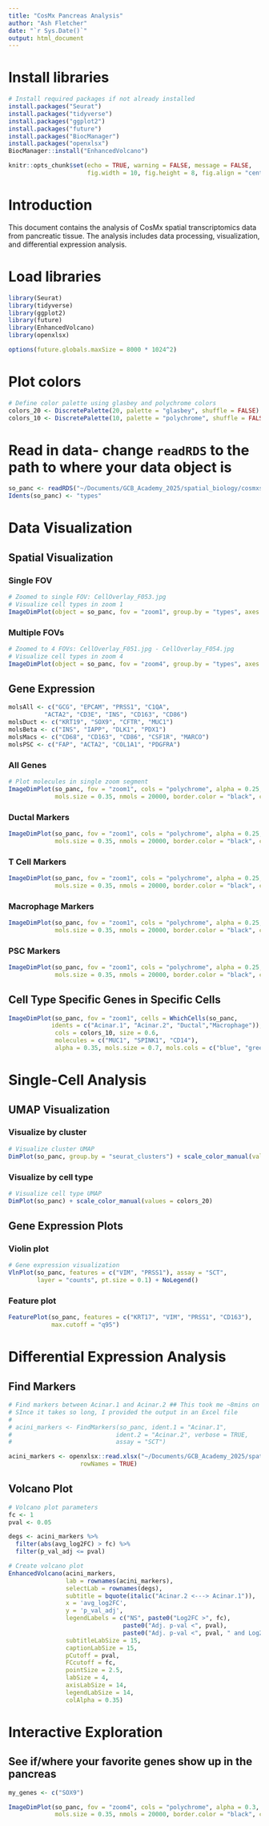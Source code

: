 ```yaml
---
title: "CosMx Pancreas Analysis"
author: "Ash Fletcher"
date: "`r Sys.Date()`"
output: html_document
---
```


# Install libraries

```r
# Install required packages if not already installed
install.packages("Seurat")
install.packages("tidyverse")
install.packages("ggplot2")
install.packages("future")
install.packages("BiocManager")
install.packages("openxlsx")
BiocManager::install("EnhancedVolcano")
```

```r
knitr::opts_chunk$set(echo = TRUE, warning = FALSE, message = FALSE,
                      fig.width = 10, fig.height = 8, fig.align = "center")
```

# Introduction

This document contains the analysis of CosMx spatial transcriptomics data from pancreatic tissue. 
The analysis includes data processing, visualization, and differential expression analysis.

# Load libraries

```r
library(Seurat)
library(tidyverse)
library(ggplot2)
library(future)
library(EnhancedVolcano)
library(openxlsx)

options(future.globals.maxSize = 8000 * 1024^2)
```

# Plot colors

```r
# Define color palette using glasbey and polychrome colors
colors_20 <- DiscretePalette(20, palette = "glasbey", shuffle = FALSE)
colors_10 <- DiscretePalette(10, palette = "polychrome", shuffle = FALSE)
```

# Read in data- change `readRDS` to the path to where your data object is

```r
so_panc <- readRDS("~/Documents/GCB_Academy_2025/spatial_biology/cosmxsinglecell/so_panc_cosmxWTA_sct.rds")
Idents(so_panc) <- "types"
```


# Data Visualization

## Spatial Visualization {.tabset .tabset-fade}

### Single FOV

```r
# Zoomed to single FOV: CellOverlay_F053.jpg
# Visualize cell types in zoom 1
ImageDimPlot(object = so_panc, fov = "zoom1", group.by = "types", axes = TRUE, cols = "glasbey")
```

### Multiple FOVs

```r
# Zoomed to 4 FOVs: CellOverlay_F051.jpg - CellOverlay_F054.jpg
# Visualize cell types in zoom 4
ImageDimPlot(object = so_panc, fov = "zoom4", group.by = "types", axes = TRUE, cols = "glasbey")
```

## Gene Expression {.tabset .tabset-fade}

```r
molsAll <- c("GCG", "EPCAM", "PRSS1", "C1QA",
          "ACTA2", "CD3E", "INS", "CD163", "CD86")
molsDuct <- c("KRT19", "SOX9", "CFTR", "MUC1")
molsBeta <- c("INS", "IAPP", "DLK1", "PDX1")
molsMacs <- c("CD68", "CD163", "CD86", "CSF1R", "MARCO")
molsPSC <- c("FAP", "ACTA2", "COL1A1", "PDGFRA")
```

### All Genes

```r
# Plot molecules in single zoom segment
ImageDimPlot(so_panc, fov = "zoom1", cols = "polychrome", alpha = 0.25, molecules = molsAll, 
             mols.size = 0.35, nmols = 20000, border.color = "black", coord.fixed = FALSE)
```

### Ductal Markers

```r
ImageDimPlot(so_panc, fov = "zoom1", cols = "polychrome", alpha = 0.25, molecules = molsDuct, 
             mols.size = 0.35, nmols = 20000, border.color = "black", coord.fixed = FALSE)
```

### T Cell Markers

```r
ImageDimPlot(so_panc, fov = "zoom1", cols = "polychrome", alpha = 0.25, molecules = molsBeta, 
             mols.size = 0.35, nmols = 20000, border.color = "black", coord.fixed = FALSE)
```

### Macrophage Markers

```r
ImageDimPlot(so_panc, fov = "zoom1", cols = "polychrome", alpha = 0.25, molecules = molsMacs, 
             mols.size = 0.35, nmols = 20000, border.color = "black", coord.fixed = FALSE)
```

### PSC Markers

```r
ImageDimPlot(so_panc, fov = "zoom1", cols = "polychrome", alpha = 0.25, molecules = molsPSC, 
             mols.size = 0.35, nmols = 20000, border.color = "black", coord.fixed = FALSE)
```

## Cell Type Specific Genes in Specific Cells

```r
ImageDimPlot(so_panc, fov = "zoom1", cells = WhichCells(so_panc, 
            idents = c("Acinar.1", "Acinar.2", "Ductal","Macrophage")), 
             cols = colors_10, size = 0.6,
             molecules = c("MUC1", "SPINK1", "CD14"),
             alpha = 0.35, mols.size = 0.7, mols.cols = c("blue", "green", "yellow"))
```

# Single-Cell Analysis

## UMAP Visualization {.tabset}

### Visualize by cluster
```r
# Visualize cluster UMAP
DimPlot(so_panc, group.by = "seurat_clusters") + scale_color_manual(values = colors_20)
```

### Visualize by cell type
```r
# Visualize cell type UMAP
DimPlot(so_panc) + scale_color_manual(values = colors_20)
```

## Gene Expression Plots {.tabset}

### Violin plot
```r
# Gene expression visualization
VlnPlot(so_panc, features = c("VIM", "PRSS1"), assay = "SCT", 
        layer = "counts", pt.size = 0.1) + NoLegend()
```

### Feature plot
```r
FeaturePlot(so_panc, features = c("KRT17", "VIM", "PRSS1", "CD163"), 
            max.cutoff = "q95")
```

# Differential Expression Analysis

## Find Markers

```r
# Find markers between Acinar.1 and Acinar.2 ## This took me ~8mins on my laptop
# SInce it takes so long, I provided the output in an Excel file
# 
# acini_markers <- FindMarkers(so_panc, ident.1 = "Acinar.1",
#                             ident.2 = "Acinar.2", verbose = TRUE, 
#                             assay = "SCT")

acini_markers <- openxlsx::read.xlsx("~/Documents/GCB_Academy_2025/spatial_biology/git_cosmx_analysis/Cosmx_WTA/acini_markers.xlsx",
                    rowNames = TRUE)
```

## Volcano Plot

```r
# Volcano plot parameters
fc <- 1
pval <- 0.05

degs <- acini_markers %>%
  filter(abs(avg_log2FC) > fc) %>% 
  filter(p_val_adj <= pval) 

# Create volcano plot
EnhancedVolcano(acini_markers,
                lab = rownames(acini_markers),
                selectLab = rownames(degs),
                subtitle = bquote(italic("Acinar.2 <---> Acinar.1")),
                x = 'avg_log2FC',
                y = 'p_val_adj',
                legendLabels = c("NS", paste0("Log2FC >", fc),
                                paste0("Adj. p-val <", pval), 
                                paste0("Adj. p-val <", pval, " and Log2FC >", fc)),
                subtitleLabSize = 15,
                captionLabSize = 15,
                pCutoff = pval,
                FCcutoff = fc,
                pointSize = 2.5,
                labSize = 4,
                axisLabSize = 14,
                legendLabSize = 14, 
                colAlpha = 0.35)
```

# Interactive Exploration

## See if/where your favorite genes show up in the pancreas

```r
my_genes <- c("SOX9")

ImageDimPlot(so_panc, fov = "zoom4", cols = "polychrome", alpha = 0.3, molecules = my_genes, 
             mols.size = 0.35, nmols = 20000, border.color = "black", coord.fixed = FALSE)
```
